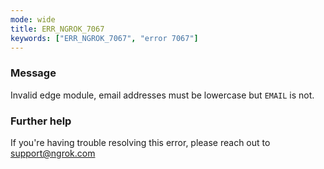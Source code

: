 ```yaml
---
mode: wide
title: ERR_NGROK_7067
keywords: ["ERR_NGROK_7067", "error 7067"]
---
```



### Message

Invalid edge module, email addresses must be lowercase but `EMAIL` is not.

<ErrorDetails />

### Further help

If you're having trouble resolving this error, please reach out to [support@ngrok.com](mailto:support@ngrok.com?subject=Help%20with%20ERR_NGROK_7067)

